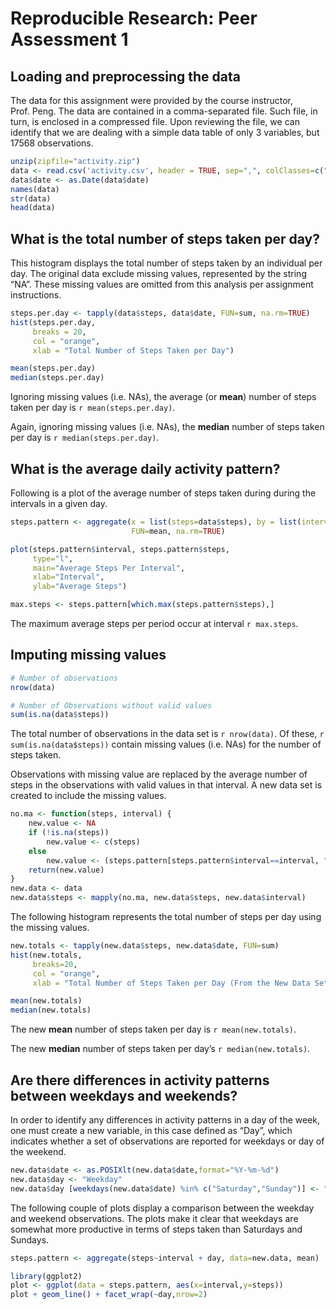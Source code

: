 # Reproducible Research: Peer Assessment 1

## Loading and preprocessing the data
The data for this assignment were provided by the course instructor, Prof. Peng. The data are contained in a comma-separated file. Such file, in turn, is enclosed in a compressed file. Upon reviewing the file, we can identify that we are dealing with a simple data table of only 3 variables, but 17568 observations.

```r
unzip(zipfile="activity.zip")
data <- read.csv('activity.csv', header = TRUE, sep=",", colClasses=c("numeric", "character", "numeric"))
data$date <- as.Date(data$date)
names(data)
str(data)
head(data)
```

## What is the total number of steps taken per day?
This histogram displays the total number of steps taken by an individual per day. The original data exclude missing values, represented by the string "NA". These missing values are omitted from this analysis per assignment instructions.
```r
steps.per.day <- tapply(data$steps, data$date, FUN=sum, na.rm=TRUE)
hist(steps.per.day,
     breaks = 20,
     col = "orange",
     xlab = "Total Number of Steps Taken per Day")

mean(steps.per.day)
median(steps.per.day) 
```

Ignoring missing values (i.e. NAs), the average (or **mean**) number of steps taken per day is `r mean(steps.per.day)`.

Again, ignoring missing values (i.e. NAs), the **median** number of steps taken per day is `r median(steps.per.day)`.

## What is the average daily activity pattern?
Following is a plot of the average number of steps taken during during the intervals in a given day.
```r
steps.pattern <- aggregate(x = list(steps=data$steps), by = list(interval=data$interval),
                           FUN=mean, na.rm=TRUE)

plot(steps.pattern$interval, steps.pattern$steps,
     type="l",
     main="Average Steps Per Interval",
     xlab="Interval",
     ylab="Average Steps")

max.steps <- steps.pattern[which.max(steps.pattern$steps),]

```

The maximum average steps per period occur at interval `r max.steps`.

## Imputing missing values
```r
# Number of observations
nrow(data)

# Number of Observations without valid values
sum(is.na(data$steps))
```
The total number of observations in the data set is `r nrow(data)`. Of these, `r sum(is.na(data$steps))` contain missing values (i.e. NAs) for the number of steps taken.

Observations with missing value are replaced by the average number of steps in the observations with valid values in that interval. A new data set is created to include the missing values.

```r
no.ma <- function(steps, interval) {
    new.value <- NA
    if (!is.na(steps))
        new.value <- c(steps)
    else
        new.value <- (steps.pattern[steps.pattern$interval==interval, "steps"])
    return(new.value)
}
new.data <- data
new.data$steps <- mapply(no.ma, new.data$steps, new.data$interval)
```



The following histogram represents the total number of steps per day using the missing values.

```r
new.totals <- tapply(new.data$steps, new.data$date, FUN=sum)
hist(new.totals,
     breaks=20,
     col = "orange",
     xlab = "Total Number of Steps Taken per Day (From the New Data Set)")

mean(new.totals)
median(new.totals) 

```

The new **mean** number of steps taken per day is `r mean(new.totals)`.

The new **median** number of steps taken per day's `r median(new.totals)`.

## Are there differences in activity patterns between weekdays and weekends?

In order to identify any differences in activity patterns in a day of the week, one must create a new variable, in this case defined as "Day", which indicates whether a set of observations are reported for weekdays or day of the weekend.

``` r
new.data$date <- as.POSIXlt(new.data$date,format="%Y-%m-%d")
new.data$day <- "Weekday"
new.data$day [weekdays(new.data$date) %in% c("Saturday","Sunday")] <- "Weekend"
```


The following couple of plots display a comparison between the weekday and weekend observations. The plots make it clear that weekdays are somewhat more productive in terms of steps taken than Saturdays and Sundays.  

``` r
steps.pattern <- aggregate(steps~interval + day, data=new.data, mean)

library(ggplot2)
plot <- ggplot(data = steps.pattern, aes(x=interval,y=steps)) 
plot + geom_line() + facet_wrap(~day,nrow=2)
```
